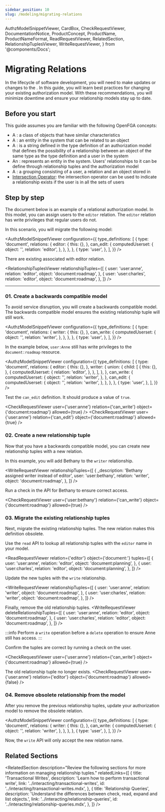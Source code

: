 ```yaml
---
sidebar_position: 10
slug: /modeling/migrating-relations
---
```


  AuthzModelSnippetViewer,
  CardBox,
  CheckRequestViewer,
  DocumentationNotice,
  ProductConcept,
  ProductName,
  ProductNameFormat,
  ReadRequestViewer,
  RelatedSection,
  RelationshipTuplesViewer,
  WriteRequestViewer,
} from '@components/Docs';

# Migrating Relations

<DocumentationNotice />

In the lifecycle of software development, you will need to make updates or changes to the <ProductConcept section="what-is-an-authorization-model" linkName="authorization model" />. In this guide, you will learn best practices for changing your existing authorization model. With these recommendations, you will minimize downtime and ensure your relationship models stay up to date.

## Before you start 

This guide assumes you are familiar with the following OpenFGA concepts:

- A <ProductConcept section="what-is-a-type" linkName="Type" />: a class of objects that have similar characteristics
- A <ProductConcept section="what-is-a-user" linkName="User" />: an entity in the system that can be related to an object
- A <ProductConcept section="what-is-a-relation" linkName="Relation" />: is a string defined in the type definition of an authorization model that defines the possibility of a relationship between an object of the same type as the type definition and a user in the system
- An <ProductConcept section="what-is-an-object" linkName="Object" />: represents an entity in the system. Users' relationships to it can be define through relationship tuples and the authorization model
- A <ProductConcept section="what-is-a-relationship-tuple" linkName="Relationship Tuple" />: a grouping consisting of a user, a relation and an object stored in <ProductName format={ProductNameFormat.ShortForm} />
- [Intersection Operator](../configuration-language.mdx#the-intersection-operator): the intersection operator can be used to indicate a relationship exists if the user is in all the sets of users

## Step by step

The document below is an example of a relational authorization model. In this model, you can assign users to the `editor` relation. The `editor` relation has write privileges that regular users do not.

In this scenario, you will migrate the following model:

</summary>

<AuthzModelSnippetViewer
  configuration={{
    type_definitions: [
      {
        type: 'document',
        relations: {
          editor: {
            this: {},
          },
          can_edit: {
            computedUserset: {
              object: '',
              relation: 'editor',
            },
          },
        },
      },
      {
        type: 'user',
      },
    ],
  }}
/>

There are existing <ProductConcept section="what-is-a-relationship-tuple" linkName="relationship tuples" /> associated with editor relation.

<RelationshipTuplesViewer
  relationshipTuples={[
    {
      user: 'user:anne',
      relation: 'editor',
      object: 'document:roadmap',
    },
    {
      user: 'user:charles',
      relation: 'editor',
      object: 'document:roadmap',
    },
  ]}
/>

<hr />



</details>

### 01. Create a backwards compatible model

To avoid service disruption, you will create a backwards compatible model. The backwards compatible model ensures the existing relationship tuple will still work.

<AuthzModelSnippetViewer
  configuration={{
    type_definitions: [
      {
        type: 'document',
        relations: {
          writer: {
            this: {},
          },
          can_write: {
            computedUserset: {
              object: '',
              relation: 'writer',
            },
          },
        },
      },
      {
        type: 'user',
      },
    ],
  }}
/>

In the example below, `user:Anne` still has write privileges to the `document:roadmap` resource.

<AuthzModelSnippetViewer
  configuration={{
    type_definitions: [
      {
        type: 'document',
        relations: {
          editor: {
            this: {},
          },
          writer: {
            union: {
              child: [
                {
                  this: {},
                },
                {
                  computedUserset: {
                    relation: 'editor',
                  },
                },
              ],
            },
          },
          can_write: {
            computedUserset: {
              object: '',
              relation: 'writer',
            },
          },
          can_edit: {
            computedUserset: {
              object: '',
              relation: 'writer',
            },
          },
        },
      },
      {
        type: 'user',
      },
    ],
  }}
/>

Test the `can_edit` definition. It should produce a value of  `true`.

<CheckRequestViewer user={'user:anne'} relation={'can_write'} object={'document:roadmap'} allowed={true} />
<CheckRequestViewer user={'user:anne'} relation={'can_edit'} object={'document:roadmap'} allowed={true} />

### 02. Create a new relationship tuple

Now that you have a backwards compatible model, you can create new relationship tuples with a new relation.

In this example, you will add Bethany to the `writer` relationship.

<WriteRequestViewer
  relationshipTuples={[
    {
      _description: 'Bethany assigned writer instead of editor',
      user: 'user:bethany',
      relation: 'writer',
      object: 'document:roadmap',
    },
  ]}
/>

Run a check in the API for Bethany to ensure correct access.

<CheckRequestViewer user={'user:bethany'} relation={'can_write'} object={'document:roadmap'} allowed={true} />

### 03. Migrate the existing relationship tuples


Next, migrate the existing relationship tuples. The new relation makes this definition obsolete.

Use the `read` API to lookup all relationship tuples with the `editor` name in your model.

<ReadRequestViewer
  relation={'editor'}
  object={'document:'}
  tuples={[
    {
      user: 'user:anne',
      relation: 'editor',
      object: 'document:planning',
    },
    {
      user: 'user:charles',
      relation: 'editor',
      object: 'document:planning',
    },
  ]}
/>

Update the new tuples with the `write` relationship.

<WriteRequestViewer
  relationshipTuples={[
    {
      user: 'user:anne',
      relation: 'writer',
      object: 'document:roadmap',
    },
    {
      user: 'user:charles',
      relation: 'writer',
      object: 'document:roadmap',
    },
  ]}
/>

Finally, remove the old relationship tuples.
<WriteRequestViewer
  deleteRelationshipTuples={[
    {
      user: 'user:anne',
      relation: 'editor',
      object: 'document:roadmap',
    },
    {
      user: 'user:charles',
      relation: 'editor',
      object: 'document:roadmap',
    },
  ]}
/>


:::info
Perform a `write` operation before a `delete` operation to ensure Anne still has access.
:::


Confirm the tuples are correct by running a check on the user.

<CheckRequestViewer user={'user:anne'} relation={'can_write'} object={'document:roadmap'} allowed={true} />

The old relationship tuple no longer exists.
<CheckRequestViewer user={'user:anne'} relation={'editor'} object={'document:roadmap'} allowed={false} />

### 04. Remove obsolete relationship from the model

After you remove the previous relationship tuples, update your authorization model to remove the obsolete relation.

<AuthzModelSnippetViewer
  configuration={{
    type_definitions: [
      {
        type: 'document',
        relations: {
          writer: {
            this: {},
          },
          can_write: {
            computedUserset: {
              object: '',
              relation: 'writer',
            },
          },
        },
      },
      {
        type: 'user',
      },
    ],
  }}
/>

Now, the `write` API will only accept the new relation name.

## Related Sections

<RelatedSection
  description="Review the following sections for more information on managing relationship tuples."
  relatedLinks={[
    {
      title: 'Transactional Writes',
      description: 'Learn how to perform transactional write',
      link: '../interacting/transactional-writes',
      id: '../interacting/transactional-writes.mdx',
    },
    {
      title: 'Relationship Queries',
      description: 'Understand the differences between check, read, expand and list objects.',
      link: '../interacting/relationship-queries',
      id: '../interacting/relationship-queries.mdx',
    },
  ]}
/>
